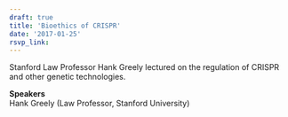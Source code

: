 ```yaml
---
draft: true 
title: 'Bioethics of CRISPR'
date: '2017-01-25'
rsvp_link: 
---
```


Stanford Law Professor Hank Greely lectured on the regulation of CRISPR and other genetic technologies.

<b>Speakers</b>  
Hank Greely (Law Professor, Stanford University)




